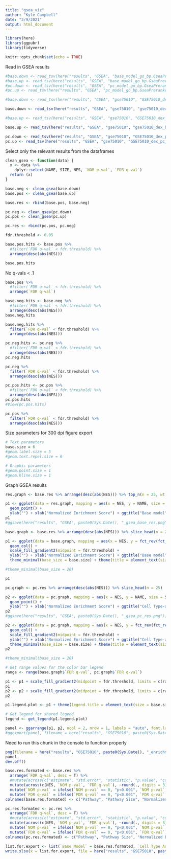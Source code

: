 ```yaml
---
title: "gsea_viz"
author: "Kyle Campbell"
date: "3/9/2021"
output: html_document
---
```


```r
library(here)
library(ggpubr)
library(tidyverse)

knitr::opts_chunk$set(echo = TRUE)
```

Read in GSEA results
```r
#base.down <- read_tsv(here("results", "GSEA", "base_model_go_bp.GseaPreranked.1615236822173", "gsea_report_for_na_neg_1615236822173.tsv"))
#base.up <- read_tsv(here("results", "GSEA", "base_model_go_bp.GseaPreranked.1615236822173", "gsea_report_for_na_pos_1615236822173.tsv"))
#pc.down <- read_tsv(here("results", "GSEA", "pc_model_go_bp.GseaPreranked.1615234194720", "gsea_report_for_na_neg_1615234194720.tsv"))
#pc.up <- read_tsv(here("results", "GSEA", "pc_model_go_bp.GseaPreranked.1615234194720", "gsea_report_for_na_pos_1615234194720.tsv"))

#base.down <- read_tsv(here("results", "GSEA", "gse75010", "GSE75010_dex_base_placenta_rna_commbio_resubmit.GseaPreranked.1652890724582", "gsea_report_for_na_neg_1652890724582.tsv"))

base.down <- read_tsv(here("results", "GSEA", "gse75010", "gse75010_dex_base.GseaPreranked.1658956290012", "gsea_report_for_na_neg_1658956290012.tsv"))

#base.up <- read_tsv(here("results", "GSEA", "gse75010", "GSE75010_dex_base_placenta_rna_commbio_resubmit.GseaPreranked.1652890724582", "gsea_report_for_na_pos_1652890724582.tsv"))

base.up <- read_tsv(here("results", "GSEA", "gse75010", "gse75010_dex_base.GseaPreranked.1658956290012", "gsea_report_for_na_pos_1658956290012.tsv"))

pc.down <- read_tsv(here("results", "GSEA", "gse75010", "GSE75010_dex_pc_placenta_rna_commbio_resubmit.GseaPreranked.1652890874873", "gsea_report_for_na_neg_1652890874873.tsv"))
pc.up <- read_tsv(here("results", "GSEA", "gse75010", "GSE75010_dex_pc_placenta_rna_commbio_resubmit.GseaPreranked.1652890874873", "gsea_report_for_na_pos_1652890874873.tsv"))
```

Select only the relevant results from the dataframes
```r
clean_gsea <- function(data) {
  x <- data %>%
    dplyr::select(NAME, SIZE, NES, `NOM p-val`, `FDR q-val`)
  return (x)
}

base.neg <- clean_gsea(base.down)
base.pos <- clean_gsea(base.up)

base.res <- rbind(base.pos, base.neg)

pc.neg <- clean_gsea(pc.down)
pc.pos <- clean_gsea(pc.up)

pc.res <- rbind(pc.pos, pc.neg)
```

```r
fdr.threshold <- 0.05
```

```r
base.pos.hits <- base.pos %>%
  #filter(`FDR q-val` < fdr.threshold) %>%
  arrange(desc(abs(NES)))

base.pos.hits
```

No q-vals < .1
```r
base.pos %>%
  #filter(`FDR q-val` < fdr.threshold) %>%
  arrange(`FDR q-val`)
```


```r
base.neg.hits <- base.neg %>%
  #filter(`FDR q-val` < fdr.threshold) %>%
  arrange(desc(abs(NES)))
base.neg.hits
```

```r
base.neg.hits %>%
  filter(`FDR q-val` < fdr.threshold) %>%
  arrange(desc(abs(NES)))
```


```r
pc.neg.hits <- pc.neg %>%
  #filter(`FDR q-val` < fdr.threshold) %>%
  arrange(desc(abs(NES)))
pc.neg.hits
```

```r
pc.neg %>%
  filter(`FDR q-val` < fdr.threshold) %>%
  arrange(desc(abs(NES)))
```


```r
pc.pos.hits <- pc.pos %>%
  #filter(`FDR q-val` < fdr.threshold) %>%
  arrange(desc(abs(NES)))
pc.pos.hits
#View(pc.pos.hits)
```

```r
pc.pos %>%
  filter(`FDR q-val` < fdr.threshold) %>%
  arrange(desc(abs(NES)))
```

Size parameters for 300 dpi figure export
```r
# Text parameters
base.size = 6
#geom.label.size = 5
#geom.text.repel.size = 6

# Graphic parameters
#geom.point.size = 1
#geom.hline.size = 1
```

Graph GSEA results
```r
res.graph <- base.res %>% arrange(desc(abs(NES))) %>% top_n(n = 25, wt = abs(NES))

p1 <- ggplot(data = res.graph, mapping = aes(x = NES, y = NAME, size = SIZE, color = `FDR q-val`)) +
  geom_point() +
  ylab("") + xlab("Normalized Enrichment Score") + ggtitle("Base model") + geom_vline(xintercept = 0)
p1
#ggsave(here("results", "GSEA", paste0(Sys.Date(), "_gsea_base_res.png")))
```

```r
base.graph <- base.res %>% arrange(desc(abs(NES))) %>% slice_head(n = 25)

p1 <- ggplot(data = base.graph, mapping = aes(x = NES, y = fct_rev(fct_reorder(NAME, NES)), fill = `FDR q-val`)) +
  geom_col() +
  scale_fill_gradient2(midpoint = fdr.threshold) +
  ylab("") + xlab("Normalized Enrichment Score") + ggtitle("Base model") +
  theme_minimal(base_size = base.size) + theme(title = element_text(size = base.size+2), legend.position = "bottom", legend.text = element_text(angle = 45), axis.text.y = element_text(color = "black")) + labs(fill = "False discovery rate-adjusted q-value  ")

#theme_minimal(base_size = 20)

p1
```

```r
pc.graph <- pc.res %>% arrange(desc(abs(NES))) %>% slice_head(n = 25)

p2 <- ggplot(data = pc.graph, mapping = aes(x = NES, y = NAME, size = SIZE, color = `FDR q-val`)) +
  geom_point() +
  ylab("") + xlab("Normalized Enrichment Score") + ggtitle("Cell Type-adjusted") + geom_vline(xintercept = 0)
p2
#ggsave(here("results", "GSEA", paste0(Sys.Date(), "_gsea_pc_res.png")))
```

```r
p2 <- ggplot(data = pc.graph, mapping = aes(x = NES, y = fct_rev(fct_reorder(NAME, NES)), fill = `FDR q-val`)) +
  geom_col() +
  scale_fill_gradient2(midpoint = fdr.threshold) +
  ylab("") + xlab("Normalized Enrichment Score") + ggtitle("Cell Type-adjusted") +
  theme_minimal(base_size = base.size) + theme(title = element_text(size = base.size + 2), legend.position = "bottom", legend.text = element_text(angle = 45), axis.text.y = element_text(color = "black"))
p2

#theme_minimal(base_size = 20)
```

```r
# Get range values for the color bar legend
range <- range(base.graph$`FDR q-val`, pc.graph$`FDR q-val`)
```

```r
p1 <- p1 + scale_fill_gradient2(midpoint = fdr.threshold, limits = c(range[1], range[2]))
p1
p2 <- p2 + scale_fill_gradient2(midpoint = fdr.threshold, limits = c(range[1], range[2]))
p2
```

```r
p1.legend.plot <- p1 + theme(legend.title = element_text(size = base.size + 4), legend.text = element_text(size = base.size)) + guides(fill = guide_colorbar(barwidth = 6, barheight = 1))

# Get legend for shared legend
legend <- get_legend(p1.legend.plot)
```

```r
panel <- ggarrange(p1, p2, ncol = 2, nrow = 1, labels = "auto", font.label = list(size = 20, face = "bold", color = "black"), common.legend = TRUE, legend = "bottom", legend.grob = legend)
#ggexport(panel, filename = here("results", "GSE75010", paste0(Sys.Date(), "_limma_gsea.png")), width = 1980, height = 1080)
```   

Need to run this chunk in the console to function properly
```r
png(filename = here("results", "GSE75010", paste0(Sys.Date(), "_enrichment_analysis_compare_multipanel.png")), width = 2816, height = 2160, units = "px", res = 300)
panel
dev.off()
```

```r
base.res.formated <- base.res %>%
  arrange(`FDR q-val`, desc = T) %>%
  #mutate(across(c("estimate", "std.error", "statistic", "p.value", "conf.low", "conf.high"), ~round(., digits = 3)))
  mutate(across(c(NES, `NOM p-val`, `FDR q-val`), ~round(., digits = 3))) %>%
  mutate(`NOM p-val` = ifelse(`NOM p-val` == 0, "p<0.001", `NOM p-val`)) %>%
  mutate(`FDR q-val` = ifelse(`FDR q-val` == 0, "p<0.001", `FDR q-val`))
colnames(base.res.formated) <- c("Pathway", "Pathway Size", "Normalized Enrichment Score", "p-value", "False discovery rate adjusted p-value")

pc.res.formated <- pc.res %>%
  arrange(`FDR q-val`, desc = T) %>%
  #mutate(across(c("estimate", "std.error", "statistic", "p.value", "conf.low", "conf.high"), ~round(., digits = 3)))
  mutate(across(c(NES, `NOM p-val`, `FDR q-val`), ~round(., digits = 3))) %>%
  mutate(`NOM p-val` = ifelse(`NOM p-val` == 0, "p<0.001", `NOM p-val`)) %>%
  mutate(`FDR q-val` = ifelse(`FDR q-val` == 0, "p<0.001", `FDR q-val`))
colnames(pc.res.formated) <- c("Pathway", "Pathway Size", "Normalized Enrichment Score", "p-value", "False discovery rate adjusted p-value")

list.for.export <- list(`Base Model` = base.res.formated, `Cell Type Adjusted Model` = pc.res.formated)
write.xlsx(x = list.for.export, file = here("results", "GSE75010", paste0(Sys.Date(), "_GSE75010_dex_enrichment_full_res.xlsx")))
```

